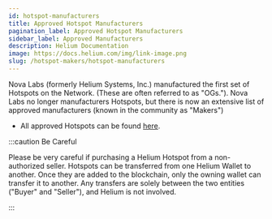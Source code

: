 ```yaml
---
id: hotspot-manufacturers
title: Approved Hotspot Manufacturers
pagination_label: Approved Hotspot Manufacturers
sidebar_label: Approved Manufacturers
description: Helium Documentation
image: https://docs.helium.com/img/link-image.png
slug: /hotspot-makers/hotspot-manufacturers
---
```


Nova Labs (formerly Helium Systems, Inc.) manufactured the first set of Hotspots on the Network.
(These are often referred to as "OGs."). Nova Labs no longer manufacturers Hotspots, but there is
now an extensive list of approved manufacturers (known in the community as "Makers")

<!-- TODO: section in docs for Manufacturing topics - migrate from google docs and notion -->

<!-- TODO: links to ethics docs -->

- All approved Hotspots can be found [here](/mine-hnt).

<!-- TODO: check this link 👆, likely in notion, should pull into docs -->

<!-- TODO: every product is approved, not every Maker -->

<!-- TODO: merge man docs with maker apps list -->

<!-- TODO: merge manufacturer docs with maker apps list -->

:::caution Be Careful

Please be very careful if purchasing a Helium Hotspot from a non-authorized seller. Hotspots can be
transferred from one Helium Wallet to another. Once they are added to the blockchain, only the
owning wallet can transfer it to another. Any transfers are solely between the two entities ("Buyer"
and "Seller"), and Helium is not involved.

:::
